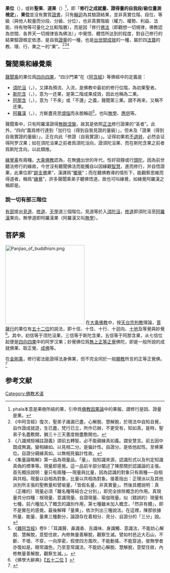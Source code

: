 {{佛教}}
'''果位'''（{{lang-sa|phala}}），或称'''聖果'''、'''道果'''（{{lang-sa|ariya-phala}}）<ref>phala本意是果樹所結的果，引申爲[[佛教因果論|佛教因果論]]中的果報，謂修行是因、證量是果。</ref>，即「'''修行之成就量、證得量的自我段/級位量測檢定'''」，'''果位'''並沒有實質[[證書|證書]]，只有[[輪迴|輪迴]]為其驗證結果，並非真實位階、段位、等級（與他人較量而分段、分級、分位），也非真實階級（權力、權勢、利益、法能、持有物等可量化之比較階層），而是因「修行[[佛法|佛法]]（即觀想一切規律，佛教認為世間、各界天一切規律皆為佛法）」中覺悟、體悟所达到的程度，對自己修行的結果驗證檢定依憑，是自我[[證量|證量]]的一種，也是[[出世間|出世間]][[悉地|成就]]的一種，屬於四[[法寶|法寶]]的教、理、行、果之一的“果”。<ref>《中阿含經》復次，聖弟子諸漏已盡，心解脫、慧解脫，於現法中自知自覺，自作證成就遊，生已盡，梵行已立，所作已辦，不更受有，知如真，是時，聖弟子名盡敷開，猶三十三天晝度樹盡敷開也。</ref><ref>《八識規矩補註證義》頌前五轉智。必不能親緣真如義。謂安慧言。前五因中既成無漏。變相緣如。以見相二分。是徧計性。自證分。是依他起性。至佛果位。自證分親緣真如。以無相見徧計性故。</ref><ref>《集量論略解》第一品為現量品。「量」，指知識來源，認識形式以及判定知識真偽的標準等。現量即感覺。這一品前半部分闡述了陳那關於認識論的主張。首先概括說明：量只有兩種──現量與比量，因為認識的對象只有兩種──自相與共相。現量以自相為對象，比量以共相為對象。接着指出：正理派以及其他派別所主張的聖教量和譬喻量，「皆假名量，非真實量」。然後具體說明：真（正確的）現量必須「離名種等結合之分別」，即完全排除概念的作用。真現量共分四種：根現量、意識現量、自證現量、瑜伽現量。似（錯誤的）現量有七種，前六種加入了概念的識別作用，第七種雖未加入概念，「然非有體」，即不是實在的感覺。最後解釋「量果」，依次列出三種說法。在這裡，陳那依據所量、能量、量果三種劃分，論證存在着相分、見分、自證分的「三分」說。</ref>
==聲聞乘和緣覺乘==
[[聲聞乘|聲聞乘]]的果位爲[[四向四果|四向四果]]，“四沙門果”在《[[阿含經|阿含經]]》等佛經中的定義是：
*[[須陀洹|須陀洹]]（{{lang-sa|{{IAST|Srotāpanna}}}}，{{lang-pi|{{IAST|Sotapanna}}}}），又譯為預流、入流，是佛教中最初的修行位階，為初果聖者。
*[[斯陀含|斯陀含]]（{{lang-sa|{{IAST|Sakridāgāmi}}}}，{{lang-pi|{{IAST|Sakadagami}}}}），意为一还果，是第二階成果成效，因此也稱為二果。
*[[阿那含|阿那含]]（{{lang-sa|अनागामिन्|Anāgāmi}}，{{lang-pi|{{IAST|Anagami}}}}），意为「不來」或「不還」之義，聲聞第三果。謂不再來，又稱不还果。
*[[阿羅漢|阿羅漢]]（{{lang-sa|अर्हत्|Arhat}}，{{lang-pi|{{IAST|Arahant}}}}），方斷盡見思[[煩惱|煩惱]]而永脫輪迴<ref>《[[雜阿含經|雜阿含經]]》卷9：「耳識聲、鼻識香、舌識味、身識觸、意識法，不能妨心解脫、慧解脫，意堅住故，內修無量善解脫，觀察生滅。譬如村邑近大石山，不斷、不壞、不穿，一向厚密，假使四方風吹，不能動搖、不能穿過，彼無學者亦復如是。眼常識色，乃至意常識法，不能妨心解脫、慧解脫，意堅住故，內修無量善解脫，觀察生滅。」。</ref>，也叫[[無學|無學]]、[[應供|應供]]等。

聲聞乘中，只有阿羅漢證得[[無餘涅槃|無餘涅槃]]，故其是依照[[正法_(佛教)|正法]]修行證果的“圣者”。此外，“四向”義爲修行達到「加行位（得到自我見證的量級）」，但未及「證果（得到自我實證的量級）」，正在向此「修證（自我實證）」。证得初果若[[不退转|不退转]]，必然会证得阿罗汉果；如在須陀洹果之前者爲須陀洹向，證須陀洹果、而在斯陀含果之前者爲斯陀含向，以此類推。

[[緣覺乘|緣覺乘]]有兩種。[[大乘佛教|大乘佛教]]認為，在無[[佛|佛]]出世的年代，性好寂靜或行[[頭陀|頭陀]]，因為前世聽法修行的緣故，今世沒有聽聞佛法而能獨自以因緣觀[[智慧_(佛教)|智慧]]，進而修行，并自悟證果，此果位即“[[辟支佛|辟支佛]]果”，漢譯爲“[[獨覺|獨覺]]”；而在聽佛教導的情形下，能觀察思維而得道者，稱爲“[[緣覺|緣覺]]”，許多聲聞乘弟子聽佛悟道，故也可叫緣覺，如緣覺阿羅漢之稱即是。

===說一切有部三階位===
[[有部|有部]]提出[[見道|見道]]、[[修道|修道]]、[[无學|无學]]道三個階位。見道等於入[[須陀洹|須陀洹]]，[[修道|修道]]即須陀洹至[[阿羅漢|阿羅漢]]果向，無學道即阿羅漢果（阿羅漢又叫[[無學|無學]]）。

==菩萨乘==
[[File:Panjiao_of_buddhism.png|250px]]
在[[大乘佛教|大乘佛教]]中，按[[天台宗判教|天台宗判教]]理論，[[菩薩行|菩薩行]]的果位有[[五十二位|五十二位]]的說法，即十信、十住、十行、十迴向、[[十地|十地]]及等覺與妙覺<ref>《佛學大辭典》【[https://zh.wikisource.org/wiki/%E4%BD%9B%E5%AD%B8%E5%A4%A7%E8%BE%AD%E5%85%B8/%E4%BA%94%E5%8D%81%E4%BA%8C%E4%BD%8D 五十二位] {{Wayback|url=https://zh.wikisource.org/wiki/%E4%BD%9B%E5%AD%B8%E5%A4%A7%E8%BE%AD%E5%85%B8/%E4%BA%94%E5%8D%81%E4%BA%8C%E4%BD%8D |date=20201020091255 }}】</ref>。其中，初信等于须陀洹果，三信等于斯陀含果，五信等于阿那含果，从七信位起便是[[四向四果|四向四果]]中的阿罗汉果；妙覺佛位爲[[無上正等正覺|無上正等正覺]]佛陀，即是一般所說的成就佛果、取正覺、[[成佛|成佛]]等。

在[[金剛乘|金剛乘]]，修行密法能證得法身佛果，但不完全同於一般[[顯教|顯教]]所言的正等正覺佛。<ref>{{cite|title=藏傳佛教|author=孙悟湖|publisher=中国民主法制出版社|ISBN=9787516209721|url=https://book.douban.com/subject/26650160/|accessdate=2019-01-05|archive-date=2020-08-09|archive-url=https://web.archive.org/web/20200809083008/https://book.douban.com/subject/26650160/|dead-url=no}}</ref>

==参考文献==
<div class="references-small">
<references></references>
</div>

{{佛教主題}}
[[Category:佛教术语|Category:佛教术语]]